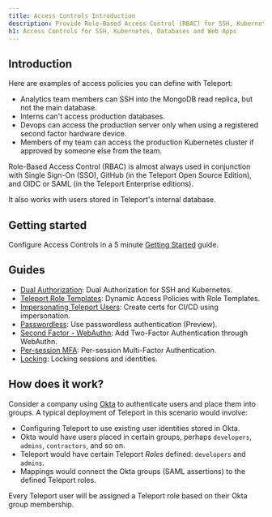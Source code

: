 ```yaml
---
title: Access Controls Introduction
description: Provide Role-Based Access Control (RBAC) for SSH, Kubernetes, Databases, and Web Apps.
h1: Access Controls for SSH, Kubernetes, Databases and Web Apps
---
```


## Introduction

Here are examples of access policies you can define with Teleport:

- Analytics team members can SSH into the MongoDB read replica, but not the main database.
- Interns can't access production databases.
- Devops can access the production server only when using a registered second factor hardware device.
- Members of my team can access the production Kubernetes cluster if approved by someone else from the team.

Role-Based Access Control (RBAC) is almost always used in conjunction with Single Sign-On (SSO), GitHub (in the Teleport Open Source Edition), and OIDC or SAML (in the Teleport Enterprise editions).

It also works with users stored in Teleport's internal database.

## Getting started

Configure Access Controls in a 5 minute [Getting Started](./getting-started.mdx)
guide.

## Guides

- [Dual Authorization](./guides/dual-authz.mdx): Dual Authorization for SSH and Kubernetes.
- [Teleport Role Templates](./guides/role-templates.mdx): Dynamic Access Policies with Role Templates.
- [Impersonating Teleport Users](./guides/impersonation.mdx): Create certs for CI/CD using impersonation.
- [Passwordless](./guides/passwordless.mdx): Use passwordless authentication (Preview).
- [Second Factor - WebAuthn](./guides/webauthn.mdx): Add Two-Factor Authentication through WebAuthn.
- [Per-session MFA](./guides/per-session-mfa.mdx): Per-session Multi-Factor Authentication.
- [Locking](./guides/locking.mdx): Locking sessions and identities.

## How does it work?

Consider a company using [Okta](https://www.okta.com/) to authenticate users and place
them into groups. A typical deployment of Teleport in this scenario
would involve:

- Configuring Teleport to use existing user identities stored in Okta.
- Okta would have users placed in certain groups, perhaps `developers`, `admins`, `contractors`, and so on.
- Teleport would have certain Teleport *Roles* defined: `developers` and `admins`.
- Mappings would connect the Okta groups (SAML assertions) to the defined Teleport roles.

Every Teleport user will be assigned a Teleport role based on their Okta group membership.

